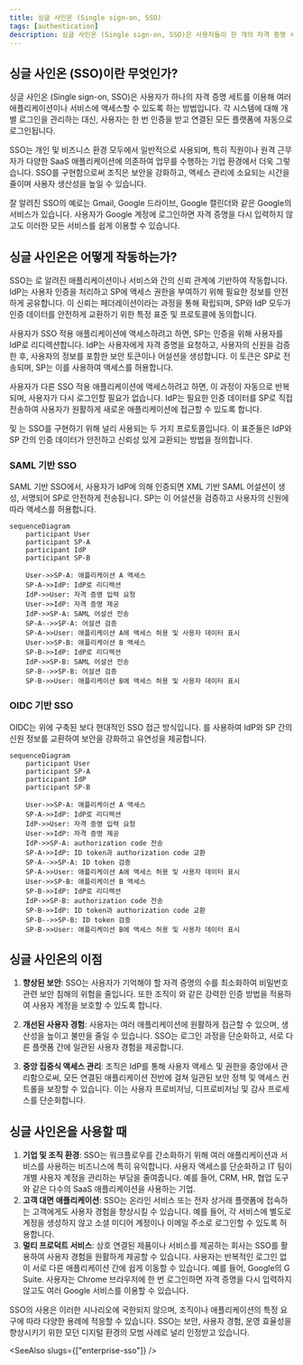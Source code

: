 ```yaml
---
title: 싱글 사인온 (Single sign-on, SSO)
tags: [authentication]
description: 싱글 사인온 (Single sign-on, SSO)은 사용자들이 한 개의 자격 증명 세트로 여러 시스템에 액세스할 수 있도록 하는 인증 (authentication) 방법입니다. IAM (Identity and Access Management, IAM) 시스템의 핵심 구성 요소로서, SSO는 사용자 액세스를 단순화하고 보안을 강화하면서 현대 클라우드 기반 애플리케이션 및 서비스에서 널리 사용됩니다.
---
```


## 싱글 사인온 (SSO)이란 무엇인가?

싱글 사인온 (Single sign-on, SSO)은 사용자가 하나의 자격 증명 세트를 이용해 여러 애플리케이션이나 서비스에 액세스할 수 있도록 하는 <Ref slug="authentication" /> 방법입니다. 각 시스템에 대해 개별 로그인을 관리하는 대신, 사용자는 한 번 인증을 받고 연결된 모든 플랫폼에 자동으로 로그인됩니다.

SSO는 개인 및 비즈니스 환경 모두에서 일반적으로 사용되며, 특히 직원이나 원격 근무자가 다양한 SaaS 애플리케이션에 의존하여 업무를 수행하는 기업 환경에서 더욱 그렇습니다. SSO를 구현함으로써 조직은 보안을 강화하고, 액세스 관리에 소요되는 시간을 줄이며 사용자 생산성을 높일 수 있습니다.

잘 알려진 SSO의 예로는 Gmail, Google 드라이브, Google 캘린더와 같은 Google의 서비스가 있습니다. 사용자가 Google 계정에 로그인하면 자격 증명을 다시 입력하지 않고도 이러한 모든 서비스를 쉽게 이용할 수 있습니다.

## 싱글 사인온은 어떻게 작동하는가?

SSO는 <Ref slug="service-provider" />로 알려진 애플리케이션이나 서비스와 <Ref slug="identity-provider" /> 간의 신뢰 관계에 기반하여 작동합니다. IdP는 사용자 인증을 처리하고 SP에 액세스 권한을 부여하기 위해 필요한 정보를 안전하게 공유합니다. 이 신뢰는 페더레이션이라는 과정을 통해 확립되며, SP와 IdP 모두가 인증 데이터를 안전하게 교환하기 위한 특정 표준 및 프로토콜에 동의합니다.

사용자가 SSO 적용 애플리케이션에 액세스하려고 하면, SP는 인증을 위해 사용자를 IdP로 리디렉션합니다. IdP는 사용자에게 자격 증명을 요청하고, 사용자의 신원을 검증한 후, 사용자의 정보를 포함한 보안 토큰이나 어설션을 생성합니다. 이 토큰은 SP로 전송되며, SP는 이를 사용하여 액세스를 허용합니다.

사용자가 다른 SSO 적용 애플리케이션에 액세스하려고 하면, 이 과정이 자동으로 반복되며, 사용자가 다시 로그인할 필요가 없습니다. IdP는 필요한 인증 데이터를 SP로 직접 전송하여 사용자가 원활하게 새로운 애플리케이션에 접근할 수 있도록 합니다.

<Ref slug="saml" /> 및 <Ref slug="openid-connect" />는 SSO를 구현하기 위해 널리 사용되는 두 가지 프로토콜입니다. 이 표준들은 IdP와 SP 간의 인증 데이터가 안전하고 신뢰성 있게 교환되는 방법을 정의합니다.

### SAML 기반 SSO

SAML 기반 SSO에서, 사용자가 IdP에 의해 인증되면 XML 기반 SAML 어설션이 생성, 서명되어 SP로 안전하게 전송됩니다. SP는 이 어설션을 검증하고 사용자의 신원에 따라 액세스를 허용합니다.

```mermaid
sequenceDiagram
    participant User
    participant SP-A
    participant IdP
    participant SP-B

    User->>SP-A: 애플리케이션 A 액세스
    SP-A->>IdP: IdP로 리디렉션
    IdP->>User: 자격 증명 입력 요청
    User->>IdP: 자격 증명 제공
    IdP->>SP-A: SAML 어설션 전송
    SP-A-->>SP-A: 어설션 검증
    SP-A->>User: 애플리케이션 A에 액세스 허용 및 사용자 데이터 표시
    User->>SP-B: 애플리케이션 B 액세스
    SP-B->>IdP: IdP로 리디렉션
    IdP->>SP-B: SAML 어설션 전송
    SP-B-->>SP-B: 어설션 검증
    SP-B->>User: 애플리케이션 B에 액세스 허용 및 사용자 데이터 표시
```

### OIDC 기반 SSO

OIDC는 <Ref slug="oauth-2.0" /> 위에 구축된 보다 현대적인 SSO 접근 방식입니다. <Ref slug="jwt" />를 사용하여 IdP와 SP 간의 신원 정보를 교환하여 보안을 강화하고 유연성을 제공합니다.

```mermaid
sequenceDiagram
    participant User
    participant SP-A
    participant IdP
    participant SP-B

    User->>SP-A: 애플리케이션 A 액세스
    SP-A->>IdP: IdP로 리디렉션
    IdP->>User: 자격 증명 입력 요청
    User->>IdP: 자격 증명 제공
    IdP->>SP-A: authorization code 전송
    SP-A->>IdP: ID token과 authorization code 교환
    SP-A-->>SP-A: ID token 검증
    SP-A->>User: 애플리케이션 A에 액세스 허용 및 사용자 데이터 표시
    User->>SP-B: 애플리케이션 B 액세스
    SP-B->>IdP: IdP로 리디렉션
    IdP->>SP-B: authorization code 전송
    SP-B->>IdP: ID token과 authorization code 교환
    SP-B-->>SP-B: ID token 검증
    SP-B->>User: 애플리케이션 B에 액세스 허용 및 사용자 데이터 표시
```

## 싱글 사인온의 이점

1. **향상된 보안**: SSO는 사용자가 기억해야 할 자격 증명의 수를 최소화하여 비밀번호 관련 보안 침해의 위험을 줄입니다. 또한 조직이 <Ref slug="mfa" />와 같은 강력한 인증 방법을 적용하여 사용자 계정을 보호할 수 있도록 합니다.

2. **개선된 사용자 경험**: 사용자는 여러 애플리케이션에 원활하게 접근할 수 있으며, 생산성을 높이고 불만을 줄일 수 있습니다. SSO는 로그인 과정을 단순화하고, 서로 다른 플랫폼 간에 일관된 사용자 경험을 제공합니다.

3. **중앙 집중식 액세스 관리**: 조직은 IdP를 통해 사용자 액세스 및 권한을 중앙에서 관리함으로써, 모든 연결된 애플리케이션 전반에 걸쳐 일관된 보안 정책 및 액세스 컨트롤을 보장할 수 있습니다. 이는 사용자 프로비저닝, 디프로비저닝 및 감사 프로세스를 단순화합니다.

## 싱글 사인온을 사용할 때

1. **기업 및 조직 환경**: SSO는 워크플로우를 간소화하기 위해 여러 애플리케이션과 서비스를 사용하는 비즈니스에 특히 유익합니다. 사용자 액세스를 단순화하고 IT 팀이 개별 사용자 계정을 관리하는 부담을 줄여줍니다. 예를 들어, CRM, HR, 협업 도구와 같은 다수의 SaaS 애플리케이션을 사용하는 기업.
2. **고객 대면 애플리케이션**: SSO는 온라인 서비스 또는 전자 상거래 플랫폼에 접속하는 고객에게도 사용자 경험을 향상시킬 수 있습니다. 예를 들어, 각 서비스에 별도로 계정을 생성하지 않고 소셜 미디어 계정이나 이메일 주소로 로그인할 수 있도록 허용합니다.
3. **멀티 프로덕트 서비스**: 상호 연결된 제품이나 서비스를 제공하는 회사는 SSO를 활용하여 사용자 경험을 원활하게 제공할 수 있습니다. 사용자는 반복적인 로그인 없이 서로 다른 애플리케이션 간에 쉽게 이동할 수 있습니다. 예를 들어, Google의 G Suite. 사용자는 Chrome 브라우저에 한 번 로그인하면 자격 증명을 다시 입력하지 않고도 여러 Google 서비스를 이용할 수 있습니다.

SSO의 사용은 이러한 시나리오에 국한되지 않으며, 조직이나 애플리케이션의 특정 요구에 따라 다양한 용례에 적응할 수 있습니다. SSO는 보안, 사용자 경험, 운영 효율성을 향상시키기 위한 모던 디지털 환경의 모범 사례로 널리 인정받고 있습니다.

<SeeAlso slugs={["enterprise-sso"]} />